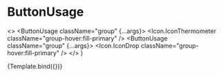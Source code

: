 

<Meta title="Buttons" component={ButtonUsage} decorators={decorators} />

# ButtonUsage

  <>
    <ButtonUsage className="group" {...args}>
      <Icon.IconThermometer className="group-hover:fill-primary" />
    </ButtonUsage>
    <ButtonUsage className="group" {...args}>
      <Icon.IconDrop className="group-hover:fill-primary" />
    </ButtonUsage>
  </>
)

<Canvas withToolbar>
  <Story
    name="ButtonUsage"
    args={{
      pressed: false,
      disabled: false,
      className: '',
    }}
  >
    {Template.bind({})}
  </Story>
</Canvas>

<ArgsTable story="ButtonUsage" />
